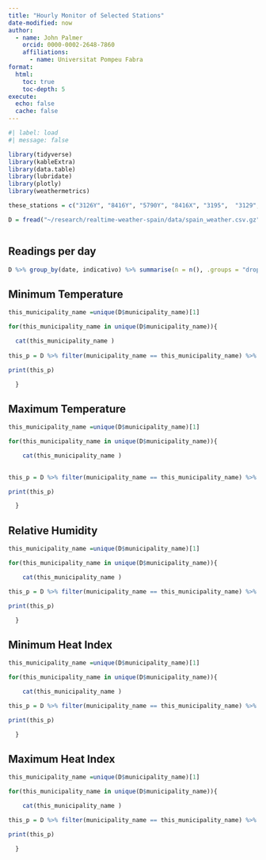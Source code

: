 ```yaml
---
title: "Hourly Monitor of Selected Stations"
date-modified: now
author: 
  - name: John Palmer
    orcid: 0000-0002-2648-7860
    affiliations:
      - name: Universitat Pompeu Fabra
format:
  html:
    toc: true
    toc-depth: 5
execute: 
  echo: false
  cache: false
---
```


```r
#| label: load
#| message: false

library(tidyverse)
library(kableExtra)
library(data.table)
library(lubridate)
library(plotly)
library(weathermetrics)

these_stations = c("3126Y", "8416Y", "5790Y", "8416X", "3195",  "3129",  "9434P", "0201D", "5783") 

D = fread("~/research/realtime-weather-spain/data/spain_weather.csv.gz") %>% filter(idema %in% these_stations) %>% mutate(fint = with_tz(fint, "CET")) %>% pivot_wider(id_cols = c(fint, idema), names_from = measure, values_from = value) %>% mutate(date = as_date(fint)) %>% rename(indicativo = idema) %>% left_join(read_rds("data/station_info.Rds")) %>% mutate(Hi_max = heat.index(t = tamax, rh = hr, temperature.metric	= "celsius", output.metric = "celsius"), Hi_min = heat.index(t = tamin, rh = hr, temperature.metric	= "celsius", output.metric = "celsius"))



```

## Readings per day

```r

D %>% group_by(date, indicativo) %>% summarise(n = n(), .groups = "drop")%>% pivot_wider(id_cols = date, names_from = indicativo, values_from = n) %>% kableExtra::kbl() 

```

## Minimum Temperature


```r

this_municipality_name =unique(D$municipality_name)[1]

for(this_municipality_name in unique(D$municipality_name)){

  cat(this_municipality_name )
  
this_p = D %>% filter(municipality_name == this_municipality_name) %>% ggplot(aes(x = fint, y = tamin, color = station_name)) + geom_line() + geom_point()

print(this_p)

  }

```


## Maximum Temperature



```r

this_municipality_name =unique(D$municipality_name)[1]

for(this_municipality_name in unique(D$municipality_name)){

    cat(this_municipality_name )

  
this_p = D %>% filter(municipality_name == this_municipality_name) %>% ggplot(aes(x = fint, y = tamax, color = station_name)) + geom_line() + geom_point()

print(this_p)

  }

```

## Relative Humidity


```r

this_municipality_name =unique(D$municipality_name)[1]

for(this_municipality_name in unique(D$municipality_name)){

    cat(this_municipality_name )

this_p = D %>% filter(municipality_name == this_municipality_name) %>% ggplot(aes(x = fint, y = hr, color = station_name)) + geom_line() + geom_point()

print(this_p)

  }

```



## Minimum Heat Index


```r

this_municipality_name =unique(D$municipality_name)[1]

for(this_municipality_name in unique(D$municipality_name)){

    cat(this_municipality_name )

this_p = D %>% filter(municipality_name == this_municipality_name) %>% ggplot(aes(x = fint, y = Hi_min, color = station_name)) + geom_line() + geom_point()

print(this_p)

  }

```




## Maximum Heat Index


```r

this_municipality_name =unique(D$municipality_name)[1]

for(this_municipality_name in unique(D$municipality_name)){

    cat(this_municipality_name )

this_p = D %>% filter(municipality_name == this_municipality_name) %>% ggplot(aes(x = fint, y = Hi_max, color = station_name)) + geom_line() + geom_point()

print(this_p)

  }

```
